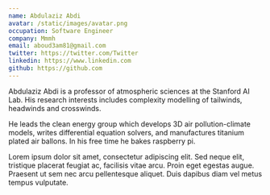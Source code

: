 ```yaml
---
name: Abdulaziz Abdi
avatar: /static/images/avatar.png
occupation: Software Engineer
company: Mmmh
email: aboud3am81@gmail.com
twitter: https://twitter.com/Twitter
linkedin: https://www.linkedin.com
github: https://github.com
---
```


Abdulaziz Abdi is a professor of atmospheric sciences at the Stanford AI Lab. His research interests includes complexity modelling of tailwinds, headwinds and crosswinds.

He leads the clean energy group which develops 3D air pollution-climate models, writes differential equation solvers, and manufactures titanium plated air ballons. In his free time he bakes raspberry pi.

Lorem ipsum dolor sit amet, consectetur adipiscing elit. Sed neque elit, tristique placerat feugiat ac, facilisis vitae arcu. Proin eget egestas augue. Praesent ut sem nec arcu pellentesque aliquet. Duis dapibus diam vel metus tempus vulputate.
